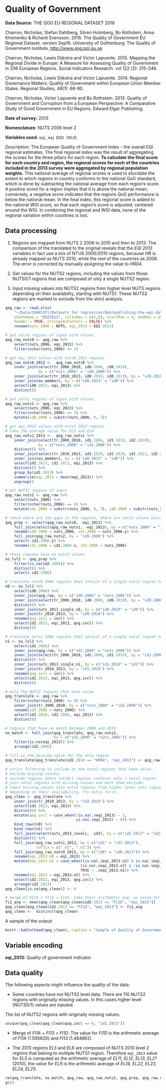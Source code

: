 # Quality of Government

**Data Source:** THE QOG EU REGIONAL DATASET 2016

Charron, Nicholas, Stefan Dahlberg, Sören Holmberg, Bo Rothstein, Anna Khomenko & Richard Svensson. 2016. The Quality of Government EU Regional Dataset, version Sep16. University of Gothenburg: The Quality of Government Institute, [http://www.qog.pol.gu.se](http://www.qog.pol.gu.se)

Charron, Nicholas, Lewis Dijkstra and Victor Lapuente. 2015. Mapping the Regional Divide in Europe: A Measure for Assessing Quality of Government in 206 European Regions. Social Indicators Research. vol 122 (2): 315-346.

Charron, Nicholas, Lewis Dijkstra and Victor Lapuente. 2014. Regional Governance Matters: Quality of Government within European Union Member States. Regional Studies, 48(1): 68-90.

Charron, Nicholas, Victor Lapuente and Bo Rothstein. 2013. Quality of Government and Corruption from a European Perspective: A Comparative Study of Good Government in EU Regions. Edward Elgar Publishing.

**Date of survey:** 2013

**Nomenclature:** NUTS 2006 level 2

**Variables used:** `eqi_eqi` (`EQI 2013`)

*Description:* The European Quality of Government Index - the overall EQI regional estimates. The final regional index was the result of aggregating the scores for the three pillars for each region. **To calculate the final score for each country and region, the regional scores for each of the countries included in the 2013 survey were aggregated by regional population weights.** This national average of regional scores is used to elucidate the extent to which regionx in country conforms to the national QoG standard, which is done by subtracting the national average from each region's score. A positive score for a region implies that it is above the national mean; conversely, a negative score indicates that the regions QoG performance is below the national mean. In the final index, this regional score is added to the national WGI score, so that each region's score is adjusted; centered around the WGI. In combining the regional and WGI data, none of the regional variation within countries is lost.

## Data processing

1. Regions are mapped from NUTS 2 2006 to 2010 and then to 2013. The comparison of the translated to the original reveals that the *EQI 2013* variables in fact use a mix of NTUS 2006/2010 regions, because *HR* is already mapped as NUTS 2010, while the rest of the countries as 2006. The error is corrected by manually assigning the value to *HR04*.

2. Get values for the NUTS2 regions, including the values from those NUTS0/1 regions that are composed of only a single NUTS2 region.

3. Input missing values into NUTS2 regions from higher level NUTS regions depending on their availability, starting with NUTS1. These NUTS2 regions are marked to exclude from the strict analysis.

```r
qog_raw <- read.xlsx(
    "~/Data/COHESIFY/Datasets for regression/QoG/publishing-the-eqi-data2013.xlsx",
    sheetName = "EQI2013", colIndex = c(1,9), startRow = 4, endRow = 251, 
    header = TRUE, stringsAsFactors = FALSE) %>% 
    rename(nuts_2006 = NUTS, eqi_2013 = EQI.2013)
```

```r
# get nuts0 regions of input with values
qog_raw_nuts0 <- qog_raw %>% 
    select(nuts_2006, eqi_2013) %>% 
    filter(nchar(nuts_2006) == 2)

# get eqi_2013 values with nuts0 2013 regions
qog_raw_nuts0_2013 <-  qog_raw_nuts0 %>% 
    inner_join(select(tr_2006_2010, id0.2006, id0.2010),
               by = c("nuts_2006" = "id0.2006")) %>% 
    inner_join(select(tr_2010_2013, id0.2010, id0.2013), by = "id0.2010") %>% 
    inner_join(eu_members, by = c("id0.2013" = "id0")) %>% 
    select(id0.2013, eqi_2013) %>% 
    distinct()

# get nuts1 regions of input with values
qog_raw_nuts1 <- qog_raw %>% 
    select(nuts_2006, eqi_2013) %>% 
    filter(nchar(nuts_2006) == 3) %>% 
    mutate(id0.2006 = substr(nuts_2006, 0, 2))

# get eqi_2013 values with nuts1 2013 regions
# take the average value for EL5 and EL6
qog_raw_nuts1_2013 <-  qog_raw_nuts1 %>% 
    inner_join(select(tr_2006_2010, id1.2006, id1.2010, id2.2010),
               by = c("nuts_2006" = "id1.2006")) %>% 
    distinct() %>%
    inner_join(select(tr_2010_2013, id1.2010, id2.2010, id1.2013, id2.2013, id0.2013), by = "id2.2010") %>% 
    inner_join(eu_members, by = c("id0.2013" = "id0")) %>% 
    select(id1.2013, id2.2013, eqi_2013) %>% 
    distinct() %>% 
    group_by(id1.2013) %>% 
    summarise(eqi_2013 = mean(eqi_2013)) %>% 
    ungroup()

# Get NUTS2 regions of input
qog_raw_nuts2 <- qog_raw %>% 
    select(nuts_2006) %>% 
    filter(nchar(nuts_2006) == 4) %>% 
    mutate(id1.2006 = substr(nuts_2006, 0, 3), id0.2006 = substr(nuts_2006, 0, 2))

# check where are the gaps in the regions, where are nuts2 values missing
qog_prep <- select(qog_raw_nuts0, -eqi_2013) %>% 
    full_join(select(qog_raw_nuts1, -eqi_2013), by = c("nuts_2006" = "id0.2006")) %>% 
    rename(id0.2006 = nuts_2006, id1.2006 = nuts_2006.y) %>% 
    full_join(qog_raw_nuts2, by = "id0.2006") %>% 
    select(-id1.2006.y) %>% 
    rename(id1.2006 = id1.2006.x, id2.2006 = nuts_2006)

# these regions have no nuts2 values
no_lvl2 <- qog_prep %>%
    filter(is.na(id2.2006)) %>% 
    distinct() %>% 
    select(-id2.2006)

# translate nuts0 2006 regions that consist of a single nuts2 region to nuts2 2013 regions
n0 <- no_lvl2 %>% 
    select(id0.2006) %>% 
    inner_join(qog_raw, by = c("id0.2006" = "nuts_2006")) %>% 
    inner_join(select(tr_2006_2010, id0.2006, id0.2010), by = "id0.2006") %>% 
    distinct() %>% 
    inner_join(nuts_2013_single_n0, by = c("id0.2010" = "id0")) %>% 
    inner_join(tr_2010_2013, by = "id0.2010") %>% 
    rename(qog.incl = incl) %>% 
    select(id2.2013, eqi_2013, qog.incl) %>% 
    distinct()

# translate nuts1 2006 regions that consist of a single nuts2 region to nuts2 2013 regions
n1 <- no_lvl2 %>% 
    select(id1.2006) %>% 
    inner_join(qog_raw, by = c("id1.2006" = "nuts_2006")) %>% 
    inner_join(select(tr_2006_2010, id1.2006, id1.2010), by = "id1.2006") %>% 
    distinct() %>% 
    inner_join(nuts_2013_single_n1, by = c("id1.2010" = "id1")) %>% 
    inner_join(tr_2010_2013, by = "id1.2010") %>% 
    rename(qog.incl = incl) %>% 
    select(id2.2013, eqi_2013, qog.incl) %>% 
    distinct()
```

```r
# only the NUTS2 regions that have value
qog_translate <- qog_raw %>% 
    filter(nchar(nuts_2006) >= 4) %>% 
    inner_join(tr_2006_2010, by = c("nuts_2006" = "id2.2006")) %>%
    rename(id2.2006 = nuts_2006) %>% 
    select(id2.2010, id2.2006, eqi_2013) %>% 
    distinct()
```

```r
# regions that have no match between 2006 and 2010
no_match <- full_join(qog_translate, qog_raw_nuts2,
                      by = c("id2.2006" = "nuts_2006")) %>% 
    filter(is.na(eqi_2013)) %>% 
    arrange(id2.2006)
```

```r
# fill in the missing value for the only region
qog_translate[qog_translate$id2.2010 == "HR04", "eqi_2013"] <- qog_raw[qog_raw$nuts_2006 == "HR04", "eqi_2013"]
```

```r
# strict filtering to include on the nuts2 regions that have value;
# exclude missing values;
# include regions where nuts0/1 regions contains only 1 nuts2 region;
# join nuts2 regions with missing values and mark them exclude;
# input missing values into nuts2 regions from higher level nuts regions
# depending on their availability, try nuts1 first;
qog_clean <- qog_translate %>%
    inner_join(tr_2010_2013, by = "id2.2010") %>% 
    select(id2.2013, eqi_2013) %>% 
    distinct() %>% 
    mutate(qog.incl = case_when(!is.na(.$eqi_2013) ~ 1,
                                is.na(.$eqi_2013) ~ 0)) %>% 
    bind_rows(n0) %>% 
    bind_rows(n1) %>% 
    full_join(select(nuts_2013_levels, -id3), by = c("id2.2013" = "id2")) %>% 
    distinct() %>% 
    full_join(qog_raw_nuts1_2013, by = c("id1" = "id1.2013"),
              suffix = c(".n2", ".n1")) %>% 
    full_join(qog_raw_nuts0_2013, by = c("id0" = "id0.2013")) %>% 
    rename(eqi_2013.n0 = eqi_2013) %>% 
    mutate(eqi_2013.n2 = case_when((is.na(.$eqi_2013.n2) & is.na(.$eqi_2013.n1)) ~ .$eqi_2013.n0,
                                  (is.na(.$eqi_2013.n2) & !is.na(.$eqi_2013.n1)) ~ .$eqi_2013.n1,
                                  TRUE ~ .$eqi_2013.n2)) %>% 
    rename(eqi_2013 = eqi_2013.n2) %>% 
    select(id2.2013, eqi_2013, qog.incl) %>% 
    arrange(id2.2013)
qog_clean[is.na(qog_clean)] <- 0

# merge of FI1A + FI13 = FI1D, take their arithmetic avg. as value for FI1D
fi1_avg <- mean(qog_clean[qog_clean$id2.2013 == "FI1D", "eqi_2013"])
qog_clean[qog_clean$id2.2013 == "FI1D", "eqi_2013"] <- fi1_avg
qog_clean <-  distinct(qog_clean)
```

A sample of the output:

```r
knitr::kable(head(qog_clean), caption = "Sample of Quality of Government variable")
```

## Variable encoding

**eqi_2013:** Quality of government indicator

## Data quality

The following aspects might influence the quality of the data:

+ Some countries have not NUTS2 level data. There are 110 NUTS2 regions with originally missing values. In this cases higher level (NUTS0/1) values are inputed.

The list of NUTS2 regions with originally missing values:

```r
unique(qog_clean[qog_clean$qog.incl == 0, "id2.2013"])
```

+ Merge of *FI1A* + *FI13* = *FI1D*. The value for *FI1D* is the arithmetic average of *FI1A* (1.595620) and *FI13* (1.484862).

+ The 2013 regions *EL5* and *EL6* are composed of NUTS 2010 level 2 regions that belong to multiple NUTS1 region. Therefore `eqi_2013` value for *EL5* is computed as the arithmetic average of *EL11, EL12, EL13, EL21* (2010), the value for *EL6* is the arithmetic average of *EL14, EL22, EL23, EL24, EL25*.

```r
rm(qog_translate, no_match, qog_raw, qog_raw_nuts2, qog_prep, qog_raw_nuts0, qog_raw_nuts0_2013, qog_raw_nuts1, qog_raw_nuts1_2013, n0, n1, no_lvl2, fi1_avg)
gc()
```

